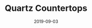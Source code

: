 ---
title: Quartz Countertops
date: "2019-09-03"
description: We are giving 10% OFF on select products
headerImage: "./quartz-countertops.jpg"
draft: false
---